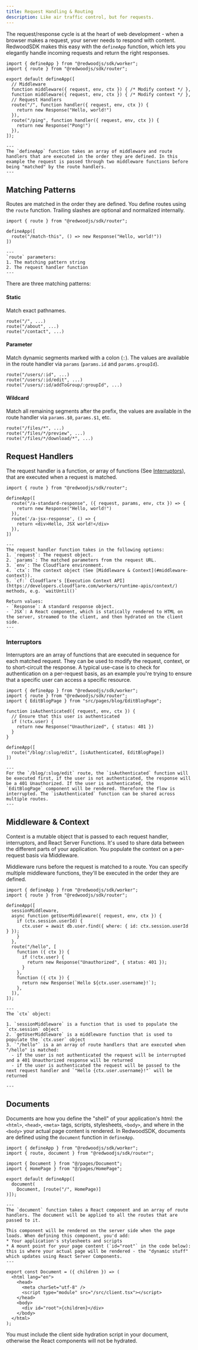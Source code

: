 ```yaml
---
title: Request Handling & Routing
description: Like air traffic control, but for requests.
---
```



The request/response cycle is at the heart of web development - when a browser makes a request, your server needs to respond with content. RedwoodSDK makes this easy with the `defineApp` function, which lets you elegantly handle incoming requests and return the right responses.

```tsx title="src/worker.tsx"
import { defineApp } from "@redwoodjs/sdk/worker";
import { route } from "@redwoodjs/sdk/router";

export default defineApp([
  // Middleware
  function middleware({ request, env, ctx }) { /* Modify context */ },
  function middleware({ request, env, ctx }) { /* Modify context */ },
  // Request Handlers
  route("/", function handler({ request, env, ctx }) {
    return new Response("Hello, world!")
  }),
  route("/ping", function handler({ request, env, ctx }) {
    return new Response("Pong!")
  }),
]);

---
The `defineApp` function takes an array of middleware and route handlers that are executed in the order they are defined. In this example the request is passed through two middleware functions before being "matched" by the route handlers.
---
```

## Matching Patterns

Routes are matched in the order they are defined. You define routes using the `route` function. Trailing slashes are optional and normalized internally.

```tsx title="src/worker.tsx" mark={4}
import { route } from "@redwoodjs/sdk/router";

defineApp([
  route("/match-this", () => new Response("Hello, world!"))
])

---
`route` parameters:
1. The matching pattern string
2. The request handler function
---
```

There are three matching patterns:

#### Static

Match exact pathnames.

```tsx
route("/", ...)
route("/about", ...)
route("/contact", ...)
```

#### Parameter

Match dynamic segments marked with a colon (`:`). The values are available in the route handler via `params` (`params.id` and `params.groupId`).

```tsx
route("/users/:id", ...)
route("/users/:id/edit", ...)
route("/users/:id/addToGroup/:groupId", ...)
```

#### Wildcard

Match all remaining segments after the prefix, the values are available in the route handler via `params.$0`, `params.$1`, etc.

```tsx
route("/files/*", ...)
route("/files/*/preview", ...)
route("/files/*/download/*", ...)
```

## Request Handlers

The request handler is a function, or array of functions (See [Interruptors](#interruptors)), that are executed when a request is matched.

```tsx title="src/worker.tsx" mark={4-9}
import { route } from "@redwoodjs/sdk/router";

defineApp([
  route("/a-standard-response", ({ request, params, env, ctx }) => {
    return new Response("Hello, world!")
  }),
  route('/a-jsx-response', () => {
    return <div>Hello, JSX world!</div>
  }),
])

---
The request handler function takes in the following options:
1. `request`: The request object.
2. `params`: The matched parameters from the request URL.
3. `env`: The Cloudflare environment.
4. `ctx`: The context object (See [Middleware & Context](#middleware-context)).
5. `cf:` Cloudflare's [Execution Context API](https://developers.cloudflare.com/workers/runtime-apis/context/) methods, e.g. `waitUntil()`

Return values:
- `Response`: A standard response object.
- `JSX`: A React component, which is statically rendered to HTML on the server, streamed to the client, and then hydrated on the client side.
---
```

### Interruptors

Interruptors are an array of functions that are executed in sequence for each matched request. They can be used to modify the request, context, or to short-circuit the response. A typical use-case is to check for authentication on a per-request basis, as an example you're trying to ensure that a specific user can access a specific resource.

```tsx title="src/worker.tsx" mark={5-10, 13} collapse={1-2}
import { defineApp } from "@redwoodjs/sdk/worker";
import { route } from "@redwoodjs/sdk/router";
import { EditBlogPage } from "src/pages/blog/EditBlogPage";

function isAuthenticated({ request, env, ctx }) {
  // Ensure that this user is authenticated
  if (!ctx.user) {
    return new Response("Unauthorized", { status: 401 })
  }
}

defineApp([
  route("/blog/:slug/edit", [isAuthenticated, EditBlogPage])
])

---
For the `/blog/:slug/edit` route, the `isAuthenticated` function will be executed first, if the user is not authenticated, the response will be a 401 Unauthorized. If the user is authenticated, the `EditBlogPage` component will be rendered. Therefore the flow is interrupted. The `isAuthenticated` function can be shared across multiple routes.
---
```

## Middleware & Context

Context is a mutable object that is passed to each request handler, interruptors, and React Server Functions. It's used to share data between the different parts of your application. You populate the context on a per-request basis via Middleware.

Middleware runs before the request is matched to a route. You can specify multiple middleware functions, they'll be executed in the order they are defined.

```tsx title="src/worker.tsx" mark={5-10}
import { defineApp } from "@redwoodjs/sdk/worker";
import { route } from "@redwoodjs/sdk/router";

defineApp([
  sessionMiddleware,
  async function getUserMiddleware({ request, env, ctx }) {
    if (ctx.session.userId) {
      ctx.user = await db.user.find({ where: { id: ctx.session.userId } });
    }
  },
  route("/hello", [
    function ({ ctx }) {
      if (!ctx.user) {
        return new Response("Unauthorized", { status: 401 });
      }
    },
    function ({ ctx }) {
      return new Response(`Hello ${ctx.user.username}!`);
    },
  ]),
]);

---
The `ctx` object:

1. `sessionMiddleware` is a function that is used to populate the `ctx.session` object
2. `getUserMiddleware` is a middleware function that is used to populate the `ctx.user` object
3. `"/hello"` is a an array of route handlers that are executed when "/hello" is matched:
  - if the user is not authenticated the request will be interrupted and a 401 Unauthorized response will be returned
  - if the user is authenticated the request will be passed to the next request handler and `"Hello {ctx.user.username}!"` will be returned

---
```

## Documents

Documents are how you define the "shell" of your application's html: the `<html>`, `<head>`, `<meta>` tags, scripts, stylesheets, `<body>`, and where in the `<body>` your actual page content is rendered. In RedwoodSDK, documents are defined using the `document` function in `defineApp`.

```tsx title="src/worker.tsx" "document"
import { defineApp } from "@redwoodjs/sdk/worker";
import { route, document } from "@redwoodjs/sdk/router";

import { Document } from "@/pages/Document";
import { HomePage } from "@/pages/HomePage";

export default defineApp([
  document(
    Document, [route("/", HomePage)]
)]);

---
The `document` function takes a React component and an array of route handlers. The document will be applied to all the routes that are passed to it.

This component will be rendered on the server side when the page loads. When defining this component, you'd add:
* Your application's stylesheets and scripts
* A mount point for your page content (`id="root"` in the code below): this is where your actual page will be rendered - the "dynamic stuff" which updates using React Server Components.
---
```

```tsx title="src/pages/Document.tsx" mark={7}
export const Document = ({ children }) => (
  <html lang="en">
    <head>
      <meta charSet="utf-8" />
      <script type="module" src="/src/client.tsx"></script>
    </head>
    <body>
      <div id="root">{children}</div>
    </body>
  </html>
);
```

<Aside type="caution" title="Client Side Hydration">
  You must include the client side hydration script in your document, otherwise
  the React components will not be hydrated.
</Aside>
